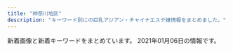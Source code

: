```yaml
---
title: "神奈川地区"
description: "キーワード別にの巨乳アジアン・チャイナエステ嬢情報をまとめました。"
---
```


新着画像と新着キーワードをまとめています。
2021年01月06日の情報です。

<DmmAffiliateIns />
<KeywordTable
  shops={
    [
    {
        "keywords": {
            "89": 5,
            "E": 2,
            "92": 2,
            "D": 6,
            "87": 1
        },
        "station": "JR\u6771\u6238\u585a\u99c5\u6771\u53e3",
        "url": "http://meido.est888.com/",
        "name": "\u30e1\u30a4\u30c9",
        "img_links": [
            "http://meido.est888.com/css/staff/staff007.jpg",
            "http://meido.est888.com/css/nav/nav-006.jpg",
            "http://meido.est888.com/css/staff/staff004.jpg",
            "http://meido.est888.com/css/nav/nav-003.jpg",
            "http://meido.est888.com/css/staff/staff001.jpg",
            "http://meido.est888.com/css/staff/staff0008.jpg",
            "http://meido.est888.com/css/nav/nav-002.jpg",
            "http://meido.est888.com/css/osusume12.jpg",
            "http://meido.est888.com/css/top-left01.jpg",
            "http://meido.est888.com/css/staff/staff002.jpg",
            "http://meido.est888.com/css/staff/staff005.jpg",
            "http://meido.est888.com/css/nav/nav-005.jpg",
            "http://meido.est888.com/css/top-left02.jpg",
            "http://meido.est888.com/css/top02.jpg",
            "http://meido.est888.com/css/nav/nav-001.jpg",
            "http://meido.est888.com/css/tel.png",
            "http://meido.est888.com/css/staff/staff003.jpg",
            "http://meido.est888.com/css/staff/staff0006.jpg",
            "http://meido.est888.com/css/nav/nav-004.jpg"
        ]
    },
    {
        "name": "Fairy Ark",
        "keywords": {
            "85": 3,
            "E": 8,
            "87": 7,
            "86": 7,
            "D": 7,
            "C": 3,
            "88": 1
        },
        "url": "http://www.relax-fairyark.info/",
        "img_links": [
            "http://www.relax-fairyark.info/img/st238.jpg",
            "http://www.relax-fairyark.info/img/st245.jpg",
            "http://www.relax-fairyark.info/img/body2.jpg",
            "http://www.relax-fairyark.info/img/botton.jpg",
            "http://www.relax-fairyark.info/img/st150.jpg",
            "http://www.relax-fairyark.info/img/sta229.jpg",
            "http://www.relax-fairyark.info/img/sta227.jpg",
            "http://www.relax-fairyark.info/img/st237.jpg",
            "http://www.relax-fairyark.info/img/sta234.jpg",
            "http://www.relax-fairyark.info/img/st224.jpg",
            "http://www.relax-fairyark.info/img/st206.jpg",
            "http://www.relax-fairyark.info/img/st220.jpg",
            "http://www.relax-fairyark.info/img/st241.jpg",
            "http://www.relax-fairyark.info/img/sta240.jpg",
            "http://www.relax-fairyark.info/img/st240.jpg",
            "http://www.relax-fairyark.info/img/st246.jpg",
            "http://www.relax-fairyark.info/img/sta245.jpg",
            "http://www.relax-fairyark.info/img/sta243.jpg",
            "http://www.relax-fairyark.info/img/vlt.png",
            "http://www.relax-fairyark.info/img/st213.jpg",
            "http://www.relax-fairyark.info/img/sta246.jpg",
            "http://www.relax-fairyark.info/img/st223.jpg",
            "http://www.relax-fairyark.info/img/st234.jpg",
            "http://www.relax-fairyark.info/img/sta223.jpg",
            "http://www.relax-fairyark.info/img/st229.jpg",
            "http://www.relax-fairyark.info/img/footbotton.png",
            "http://www.relax-fairyark.info/img/sta235.jpg",
            "http://www.relax-fairyark.info/img/st235.jpg",
            "http://www.relax-fairyark.info/img/sta213.jpg",
            "http://www.relax-fairyark.info/img/st1.jpg",
            "http://www.relax-fairyark.info/img/head.jpg",
            "http://www.relax-fairyark.info/img/sta150.jpg",
            "http://www.relax-fairyark.info/img/st243.jpg",
            "http://www.relax-fairyark.info/img/nos.jpg",
            "http://www.relax-fairyark.info/img/tel.png",
            "http://www.relax-fairyark.info/img/st227.jpg",
            "http://www.relax-fairyark.info/img/sta220.jpg"
        ],
        "station": "JR\u85e4\u6ca2\u99c5\u5357\u53e3"
    },
    {
        "name": "\u685c",
        "img_links": [
            "http://www.sakura.iesjp.com/files/007.jpg",
            "http://www.sakura.iesjp.com/files/006.jpg",
            "http://www.sakura.iesjp.com/common/img/image03.jpg",
            "http://www.sakura.iesjp.com/common/img/top_img001.png",
            "http://www.sakura.iesjp.com/common/img/tel2.png",
            "http://www.sakura.iesjp.com/files/005.jpg",
            "http://www.sakura.iesjp.com/common/img/image01.jpg",
            "http://www.sakura.iesjp.com/files/008.jpg",
            "http://www.sakura.iesjp.com/files/001.jpg",
            "http://www.sakura.iesjp.com/files/002.jpg",
            "http://www.sakura.iesjp.com/files/003.jpg",
            "http://www.sakura.iesjp.com/common/img/image02.jpg",
            "http://www.sakura.iesjp.com/photo_news/upimg/734405fe93cbcc9c7e_0.jpg"
        ],
        "url": "http://www.sakura.iesjp.com/",
        "station": "JR\u6771\u6238\u585a\u99c5\u6771\u53e3",
        "keywords": {
            "C": 10
        }
    },
    {
        "name": "\u7a7a\u6f84 -\u3042\u3059\u307f-",
        "url": "https://asumi.estjp.info/",
        "station": "\u5c0f\u7530\u539f\u99c5\u6771\u53e3",
        "keywords": {
            "F": 2,
            "90": 4,
            "88": 2,
            "E": 4
        },
        "img_links": [
            "https://asumi.estjp.info/css/staff/staff01.jpg",
            "https://asumi.estjp.info/images/call.png",
            "https://asumi.estjp.info/css/staff/staff02.jpg",
            "https://asumi.estjp.info/css/staff/staff03.jpg",
            "https://asumi.estjp.info/css/top02.jpg",
            "https://asumi.estjp.info/css/01.jpg",
            "https://asumi.estjp.info/css/m-head.jpg",
            "https://asumi.estjp.info/css/top04.jpg",
            "https://asumi.estjp.info/css/top03.jpg",
            "https://asumi.estjp.info/css/top05.jpg"
        ]
    },
    {
        "img_links": [
            "http://en.este88.com/gals/mika1.jpg",
            "http://en.este88.com/gals/riri1.jpg",
            "http://en.este88.com/images/koko1.jpg",
            "http://en.este88.com/gals/rena1.jpg",
            "http://en.este88.com/gals/nana1.jpg",
            "http://en.este88.com/gals/teina1.jpg",
            "http://en.este88.com/i/images/info_07.jpg",
            "http://en.este88.com/i/images/info_15.jpg",
            "http://en.este88.com/gals/koko1.jpg",
            "http://en.este88.com/images/sayuqi1.jpg",
            "http://en.este88.com/gals/arisu1.jpg",
            "http://en.este88.com/gals/yuki1.jpg",
            "http://en.este88.com/i/images/info_12.jpg",
            "http://en.este88.com/i/images/info_09.jpg",
            "http://en.este88.com/gals/asuka1.jpg",
            "http://en.este88.com/gals/yuyu1.jpg",
            "http://en.este88.com/gals/yuyu2.jpg",
            "http://en.este88.com/images/info.png"
        ],
        "name": "\u7e01",
        "keywords": {},
        "station": "JR\u85e4\u6ca2\u99c5\u5317\u53e3",
        "url": "http://en.este88.com/"
    },
    {
        "url": "http://lavender-est.xyz/",
        "name": "\u30e9\u30d9\u30f3\u30c0\u30fc",
        "keywords": {},
        "img_links": [
            "http://lavender-est.xyz/girl/2_1.jpg",
            "http://lavender-est.xyz/girl/2.jpg",
            "http://lavender-est.xyz/girl/4.jpg",
            "http://lavender-est.xyz/images/room/r2.jpg",
            "http://lavender-est.xyz/girl/8.jpg",
            "http://lavender-est.xyz/images/room/r4.jpg",
            "http://lavender-est.xyz/girl/5_2.jpg",
            "http://lavender-est.xyz/girl/11_2.jpg",
            "http://lavender-est.xyz/girl/5.jpg",
            "http://lavender-est.xyz/images/pro_girl_line.jpg",
            "http://lavender-est.xyz/girl/11_1.jpg",
            "http://lavender-est.xyz/girl/7_2.jpg",
            "http://lavender-est.xyz/girl/14_1.jpg",
            "http://lavender-est.xyz/girl/3.jpg",
            "http://lavender-est.xyz/images/mobile.png",
            "http://lavender-est.xyz/girl/15_1.jpg",
            "http://lavender-est.xyz/girl/7_1.jpg",
            "http://lavender-est.xyz/images/top01.jpg",
            "http://lavender-est.xyz/i/girl/4.jpg",
            "http://lavender-est.xyz/images/room/r1.jpg",
            "http://lavender-est.xyz/girl/4_1.jpg",
            "http://lavender-est.xyz/girl/7.jpg",
            "http://lavender-est.xyz/images/lr_02.jpg",
            "http://lavender-est.xyz/girl/3_1.jpg",
            "http://lavender-est.xyz/girl/14.jpg",
            "http://lavender-est.xyz/girl/14_2.jpg",
            "http://lavender-est.xyz/images/bar_staff.jpg",
            "http://lavender-est.xyz/girl/10.jpg",
            "http://lavender-est.xyz/girl/15.jpg",
            "http://lavender-est.xyz/images/tel.png",
            "http://lavender-est.xyz/girl/10_1.jpg",
            "http://lavender-est.xyz/girl/5_1.jpg",
            "http://lavender-est.xyz/images/twitter.jpg",
            "http://lavender-est.xyz/girl/11.jpg",
            "http://lavender-est.xyz/images/room/r3.jpg",
            "http://lavender-est.xyz/girl/8_1.jpg"
        ],
        "station": "JR\u85e4\u6ca2\u99c5\u5357\u53e3"
    },
    {
        "keywords": {},
        "name": "\u61a9",
        "url": "http://ikoi.esjp.xyz/",
        "img_links": [
            "http://ikoi.esjp.xyz/img/qr.jpg",
            "http://ikoi.esjp.xyz/img/room/photo06.jpg",
            "http://ikoi.esjp.xyz/i/img/photo01.jpg",
            "http://ikoi.esjp.xyz/girl/2.jpg",
            "http://ikoi.esjp.xyz/girl/3.jpg",
            "http://ikoi.esjp.xyz/img/capinfo.jpg",
            "http://ikoi.esjp.xyz/img/room/photo03.jpg",
            "http://ikoi.esjp.xyz/girl/5.jpg",
            "http://ikoi.esjp.xyz/girl/4.jpg",
            "http://ikoi.esjp.xyz/img/059.png",
            "http://ikoi.esjp.xyz/img/top_pickback.png",
            "http://ikoi.esjp.xyz/img/room/photo05.jpg",
            "http://ikoi.esjp.xyz/girl/6.jpg",
            "http://ikoi.esjp.xyz/img/lr_01.jpg",
            "http://ikoi.esjp.xyz/img/room/photo02.jpg",
            "http://ikoi.esjp.xyz/i/img/photo03.jpg",
            "http://ikoi.esjp.xyz/img/room/photo04.jpg",
            "http://ikoi.esjp.xyz/img/pro_girl_line.jpg",
            "http://ikoi.esjp.xyz/img/sub_staff.jpg",
            "http://ikoi.esjp.xyz/i/img/photo04.jpg",
            "http://ikoi.esjp.xyz/i/img/photo02.jpg",
            "http://ikoi.esjp.xyz/img/room/photo01.jpg",
            "http://ikoi.esjp.xyz/img/rec_top.png",
            "http://ikoi.esjp.xyz/girl/1.jpg",
            "http://ikoi.esjp.xyz/i/img/photo05.jpg",
            "http://ikoi.esjp.xyz/img/lr_02.jpg",
            "http://ikoi.esjp.xyz/i/img/photo06.jpg"
        ],
        "station": "\u8ffd\u6d5c\u99c5"
    },
    {
        "img_links": [
            "http://www.huyo.work/images/sys2.jpg",
            "http://www.huyo.work/img/hana1.jpg",
            "http://www.huyo.work/images/1.jpg",
            "http://www.huyo.work/images/head.jpg",
            "http://www.huyo.work/images/sys1.jpg",
            "http://www.huyo.work/images/5.jpg",
            "http://www.huyo.work/images/int2.jpg",
            "http://www.huyo.work/images/staff_t.jpg",
            "http://www.huyo.work/img/nana1.jpg",
            "http://www.huyo.work/images/4.jpg",
            "http://www.huyo.work/images/2.jpg",
            "http://www.huyo.work/images/info.jpg",
            "http://www.huyo.work/images/3.jpg",
            "http://www.huyo.work/images/interior_t.jpg",
            "http://www.huyo.work/images/news.jpg",
            "http://www.huyo.work/images/mobile.jpg",
            "http://www.huyo.work/img/riri1.jpg",
            "http://www.huyo.work/img/sora1.jpg",
            "http://www.huyo.work/images/line.png",
            "http://www.huyo.work/images/int1.jpg",
            "http://www.huyo.work/img/mimi1.jpg"
        ],
        "keywords": {},
        "station": "JR\u5e73\u585a\u99c5\u5317\u53e3",
        "url": "http://www.huyo.work/",
        "name": "\u3075\u3088\u3046"
    },
    {
        "name": "\u60a0\u697d",
        "img_links": [
            "http://yu-raku.info/sp/images/bar-cover.png",
            "http://yu-raku.info/staff/s-kana1.jpg",
            "http://yu-raku.info/images/bar-interior.png",
            "http://yu-raku.info/staff/s-emi3.jpg",
            "http://yu-raku.info/staff/s-emi5.jpg",
            "http://yu-raku.info/staff/s-sayuri1.jpg",
            "http://yu-raku.info/sp/images/bar-cam.png",
            "http://yu-raku.info/images/bar-therapist.png",
            "http://yu-raku.info/images/c-top0.png",
            "http://yu-raku.info/images/bar-info.png",
            "http://yu-raku.info/images/pic-interior.png",
            "http://yu-raku.info/images/c-therapist0.png",
            "http://yu-raku.info/staff/s-yuko1.jpg",
            "http://yu-raku.info/images/b-interior.jpg",
            "http://yu-raku.info/images/bar-cam.png",
            "http://yu-raku.info/images/bar-cover.png",
            "http://yu-raku.info/sp/images/b-tel.png",
            "http://yu-raku.info/staff/s-niri1.jpg",
            "http://yu-raku.info/images/fotter.jpg",
            "http://yu-raku.info/staff/s-miki1.jpg",
            "http://yu-raku.info/staff/s-nana1.jpg",
            "http://yu-raku.info/staff/s-emi4.jpg"
        ],
        "keywords": {},
        "url": "http://yu-raku.info/",
        "station": "JR\u5927\u8239\u99c5\u6771\u53e3"
    },
    {
        "station": "\u79e6\u91ce\u99c5\u5317\u53e3",
        "url": "http://genkimorimori.ies.bz/",
        "keywords": {},
        "name": "\u5143\u6c17\u3082\u308a\u3082\u308a",
        "img_links": [
            "http://genkimorimori.ies.bz/images/dairy1.jpg",
            "http://genkimorimori.ies.bz/photos/sites/68/2020/11/2020112402100696.jpg",
            "http://genkimorimori.ies.bz/images/g13.jpg",
            "http://genkimorimori.ies.bz/images/g15.jpg",
            "http://genkimorimori.ies.bz/images/g16.jpg",
            "http://genkimorimori.ies.bz/images/s_cosplay.jpg",
            "http://genkimorimori.ies.bz/photos/sites/68/2020/12/2020120502191455.jpg",
            "http://genkimorimori.ies.bz/photos/sites/68/2020/11/2020110308572993.jpg",
            "http://genkimorimori.ies.bz/images/g10.jpg",
            "http://genkimorimori.ies.bz/photos/sites/68/2020/12/2020121003212539.jpg",
            "http://genkimorimori.ies.bz/images/g17.jpg",
            "http://genkimorimori.ies.bz/photos/sites/68/2020/11/2020110308572890.jpg",
            "http://genkimorimori.ies.bz/photos/sites/68/2020/11/2020110308582485.jpg",
            "http://genkimorimori.ies.bz/images/info2.jpg",
            "http://genkimorimori.ies.bz/images/s_link.jpg",
            "http://genkimorimori.ies.bz/images/1.jpg",
            "http://genkimorimori.ies.bz/images/g11.jpg",
            "http://genkimorimori.ies.bz/images/g2.jpg",
            "http://genkimorimori.ies.bz/images/g14.jpg",
            "http://genkimorimori.ies.bz/photos/sites/68/2020/11/2020112402100578.jpg",
            "http://genkimorimori.ies.bz/images/staff_bj3.jpg",
            "http://genkimorimori.ies.bz/images/g7.jpg",
            "http://genkimorimori.ies.bz/images/top.jpg",
            "http://genkimorimori.ies.bz/photos/sites/68/2020/11/2020110308572868.jpg",
            "http://genkimorimori.ies.bz/images/mobile.jpg",
            "http://genkimorimori.ies.bz/images/pick.jpg",
            "http://genkimorimori.ies.bz/photos/sites/68/2020/12/2020120703525262.jpg",
            "http://genkimorimori.ies.bz/images/g1.jpg",
            "http://genkimorimori.ies.bz/images/s_staff.jpg",
            "http://genkimorimori.ies.bz/images/news1.jpg",
            "http://genkimorimori.ies.bz/images/g3.jpg",
            "http://genkimorimori.ies.bz/images/info.jpg",
            "http://genkimorimori.ies.bz/photos/sites/68/2020/12/202012150154361.jpg",
            "http://genkimorimori.ies.bz/images/2.jpg"
        ]
    },
    {
        "img_links": [
            "http://o-jp.com/tsubaki/images/mimi1.jpg",
            "http://o-jp.com/tsubaki/images/t_mobile.jpg",
            "http://o-jp.com/tsubaki/images/t_discount.jpg",
            "http://o-jp.com/tsubaki/images/photo01.jpg",
            "http://o-jp.com/tsubaki/images/photo03.jpg",
            "http://o-jp.com/tsubaki/images/index_enter.jpg",
            "http://o-jp.com/tsubaki/images/photo04.jpg",
            "http://o-jp.com/tsubaki/images/photo02.jpg"
        ],
        "name": "\u693f",
        "url": "http://o-jp.com/tsubaki/",
        "keywords": {
            "C": 6
        },
        "station": "JR\u5e73\u585a\u99c5\u897f\u53e3"
    },
    {
        "url": "http://www.airi-est.xyz/",
        "station": "JR\u5c0f\u7530\u539f\u99c5\u6771\u53e3",
        "img_links": [
            "http://www.airi-est.xyz/images/room2.jpg",
            "http://www.airi-est.xyz/girl/9.jpg",
            "http://www.airi-est.xyz/images/tel.png",
            "http://www.airi-est.xyz/images/room4.jpg",
            "http://www.airi-est.xyz/images/icon_call.png",
            "http://www.airi-est.xyz/images/room1.jpg",
            "http://www.airi-est.xyz/images/info.jpg",
            "http://www.airi-est.xyz/images/return.png",
            "http://www.airi-est.xyz/images/sub_news.png",
            "http://www.airi-est.xyz/images/sub_pickup.png",
            "http://www.airi-est.xyz/images/qr.jpg",
            "http://www.airi-est.xyz/images/sub_staff.png",
            "http://www.airi-est.xyz/images/room3.jpg",
            "http://www.airi-est.xyz/images/clear_line.png",
            "http://www.airi-est.xyz/images/rec-top.jpg",
            "http://www.airi-est.xyz/girl/6.jpg"
        ],
        "keywords": {
            "C": 9
        },
        "name": "\u5922\u90fd\u7f8e"
    },
    {
        "keywords": {
            "85": 2,
            "89": 2,
            "83": 4,
            "86": 4
        },
        "name": "\u9e97",
        "url": "http://es-rei.work/",
        "img_links": [
            "http://es-rei.work/_src/26824435/cam2.png",
            "http://es-rei.work/_src/26791115/_igp4263.jpg",
            "http://es-rei.work/_src/26747296/line1.jpg",
            "http://es-rei.work/_src/26747202/list_03.png",
            "http://es-rei.work/_src/26747201/list_02.png",
            "http://es-rei.work/_src/34041599/line3.png",
            "http://es-rei.work/_src/26747304/line1.jpg",
            "http://es-rei.work/_src/26747302/wechatimg204.jpg",
            "http://es-rei.work/_src/26747170/base_01.png",
            "http://es-rei.work/_src/26747173/base_03.png",
            "http://es-rei.work/_src/26747132/line1.jpg",
            "http://es-rei.work/_src/26791051/_dsf9446.jpg",
            "http://es-rei.work/1.jpg",
            "http://es-rei.work/_src/47863240/line3.png",
            "http://es-rei.work/3.jpg",
            "http://es-rei.work/_src/26747093/_igp4295.jpg",
            "http://es-rei.work/_src/34041600/line3.png",
            "http://es-rei.work/_src/47863239/line3.png",
            "http://es-rei.work/_src/26747222/line3.png",
            "http://es-rei.work/_src/26747223/line3.png",
            "http://es-rei.work/_src/26838158/wechatimg75.jpg",
            "http://es-rei.work/_src/26747207/navi2_03.png",
            "http://es-rei.work/_src/26747287/line3.png",
            "http://es-rei.work/_src/26838157/wechatimg77.jpg",
            "http://es-rei.work/_src/26747153/base_01.png",
            "http://es-rei.work/_src/26747203/list_04.png",
            "http://es-rei.work/_src/34041693/line1.jpg",
            "http://es-rei.work/_src/26747089/51d8ecbee4cc2935f070c539c37ded71.jpg",
            "http://es-rei.work/_src/26747208/navi2_04.png",
            "http://es-rei.work/_src/26838160/line.png",
            "http://es-rei.work/_src/47863108/wechatimg26_20200914183556350.jpg",
            "http://es-rei.work/_src/26747206/navi2_02.png",
            "http://es-rei.work/_src/26747086/base_01.png",
            "http://es-rei.work/_src/26747210/navi2_06.png",
            "http://es-rei.work/_src/26747114/base_03.png",
            "http://es-rei.work/_src/26747187/base_03.png",
            "http://es-rei.work/_src/26790995/wechatimg38_20181018221746252.jpg",
            "http://es-rei.work/_src/26747158/base_03.png",
            "http://es-rei.work/_src/26747199/sign.png",
            "http://es-rei.work/_src/26747218/line1.jpg",
            "http://es-rei.work/_src/26747209/navi2_05.png",
            "http://es-rei.work/_src/26747289/wechatimg77.jpg",
            "http://es-rei.work/5.jpg",
            "http://es-rei.work/_src/26747141/base_03.png",
            "http://es-rei.work/_src/34041596/05859f21726dfcef9faa9bab12a2595.jpg",
            "http://es-rei.work/_src/26838156/wechatimg204.jpg",
            "http://es-rei.work/_src/26747288/line3.png",
            "http://es-rei.work/_src/26747294/line3.png",
            "http://es-rei.work/_src/26838136/news.jpg",
            "http://es-rei.work/_src/26791053/_dsf9449.jpg",
            "http://es-rei.work/_src/26747205/navi2_01.png",
            "http://es-rei.work/_src/26824216/b0131b16446464e537eff864d8f041bb.jpg",
            "http://es-rei.work/_src/26747231/line1.jpg",
            "http://es-rei.work/_src/47863242/100054276feb8d8cef3ac5199531cfe.jpg",
            "http://es-rei.work/_src/26747301/line3.png",
            "http://es-rei.work/_src/26747300/line3.png",
            "http://es-rei.work/_src/26747226/line3.png",
            "http://es-rei.work/_src/26838174/line.png",
            "http://es-rei.work/_src/26747221/wechatimg164_1.jpg",
            "http://es-rei.work/_src/26747185/base_01.png",
            "http://es-rei.work/_src/47863244/line1.jpg",
            "http://es-rei.work/_src/26747200/list_01.png",
            "http://es-rei.work/_src/26838155/wechatimg202.jpg",
            "http://es-rei.work/4.jpg",
            "http://es-rei.work/_src/26747229/line1.jpg",
            "http://es-rei.work/_src/26747227/line3.png",
            "http://es-rei.work/_src/34041597/wechatimg26_20200914183556350.jpg",
            "http://es-rei.work/_src/26747293/line3.png",
            "http://es-rei.work/_src/26747204/list_05.png",
            "http://es-rei.work/_src/26747225/wechatimg75.jpg",
            "http://es-rei.work/_src/26791049/_dsf9442.jpg",
            "http://es-rei.work/_src/26747292/wechatimg202.jpg",
            "http://es-rei.work/_src/47863241/05859f21726dfcef9faa9bab12a2595.jpg",
            "http://es-rei.work/_src/34124118/wechatimg26_20200914183556350.jpg",
            "http://es-rei.work/2.jpg",
            "http://es-rei.work/_src/26747126/base_01.png"
        ],
        "station": "JR\u85e4\u6ca2\u99c5\u5357\u53e3"
    },
    {
        "station": "JR\u8305\u30f6\u5d0e\u99c5\u5317\u53e3",
        "keywords": {
            "86": 3,
            "D": 3
        },
        "name": "\u83ef\u84ee",
        "img_links": [
            "http://karen.ies.fun/images/s_link.jpg",
            "http://karen.ies.fun/images/room3.jpg",
            "http://karen.ies.fun/photos/sites/12/2018/10/2018100413085114.jpg",
            "http://karen.ies.fun/photos/sites/12/2018/10/2018100413085055.jpg",
            "http://karen.ies.fun/images/s_info.jpg",
            "http://karen.ies.fun/images/amore.jpg",
            "http://karen.ies.fun/images/bj1.jpg",
            "http://karen.ies.fun/images/top.jpg",
            "http://karen.ies.fun/images/room4.jpg",
            "http://karen.ies.fun/images/room2.jpg",
            "http://karen.ies.fun/images/mobile.jpg",
            "http://karen.ies.fun/images/s_staff.jpg",
            "http://karen.ies.fun/images/1.jpg",
            "http://karen.ies.fun/images/info2.jpg",
            "http://karen.ies.fun/images/room1.jpg",
            "http://karen.ies.fun/photos/sites/12/2019/04/2019042908245397.jpg",
            "http://karen.ies.fun/images/bj3.jpg"
        ],
        "url": "http://karen.ies.fun/"
    },
    {
        "url": "http://es-libres.com/",
        "img_links": [
            "http://es-libres.com/staffPhoto/s20201007072718.jpg",
            "http://es-libres.com/images/gallery/02.jpg",
            "http://es-libres.com/staffPhoto/b20201007072550.jpg",
            "http://es-libres.com/js/sliderLine/slide_prev.png",
            "http://es-libres.com/staffPhoto/b20201007072654.jpg",
            "http://es-libres.com/images/mobile.jpg",
            "http://es-libres.com/staffPhoto/s20201007072654.jpg",
            "http://es-libres.com/images/gallery/04.jpg",
            "http://es-libres.com/staffPhoto/s20201007072633.jpg",
            "http://es-libres.com/js/sliderLine/slide_next.png",
            "http://es-libres.com/images/returnBtn.png",
            "http://es-libres.com/images/guide.jpg",
            "http://es-libres.com/images/gallery/03.jpg",
            "http://es-libres.com/staffPhoto/s20201007072550.jpg",
            "http://es-libres.com/staffPhoto/b20201007072633.jpg",
            "http://es-libres.com/images/gallery/01.jpg",
            "http://es-libres.com/staffPhoto/b20201007072718.jpg",
            "http://es-libres.com/uploadfiles/Image/campaignEsLibresCom.jpg"
        ],
        "name": "\u30ea\u30d6\u30ec\u30b9",
        "keywords": {
            "C": 1,
            "89": 1,
            "E": 1,
            "D": 2
        },
        "station": "JR\u6771\u6238\u585a\u99c5\u897f\u53e3"
    },
    {
        "station": "JR\u85e4\u6ca2\u99c5\u5357\u53e3",
        "name": "\u6075",
        "url": "http://megumi-est.xyz/",
        "img_links": [
            "http://megumi-est.xyz/girl/1.jpg",
            "http://megumi-est.xyz/girl/8.jpg",
            "http://megumi-est.xyz/images/roomimg/img2.png",
            "http://megumi-est.xyz/images/roomimg/img4.png",
            "http://megumi-est.xyz/images/newsbg.png",
            "http://megumi-est.xyz/images/pickup_line.png",
            "http://megumi-est.xyz/girl/4.jpg",
            "http://megumi-est.xyz/images/staff_bg.png",
            "http://megumi-est.xyz/images/mobile_bg.png",
            "http://megumi-est.xyz/girl/5.jpg",
            "http://megumi-est.xyz/images/roomimg/img1.png",
            "http://megumi-est.xyz/images/topbg.jpg",
            "http://megumi-est.xyz/images/roomimg/img3.png",
            "http://megumi-est.xyz/girl/2.jpg"
        ],
        "keywords": {}
    },
    {
        "station": "JR\u8305\u30f6\u5d0e\u99c5\u5357\u53e3",
        "img_links": [
            "http://www.hamabei.com/images/giral009.jpg",
            "http://www.hamabei.com/images/buttona_05.jpg",
            "http://www.hamabei.com/images/nana1.jpg",
            "http://www.hamabei.com/images/qr.jpg",
            "http://www.hamabei.com/images/buttona_03.jpg",
            "http://www.hamabei.com/images/giral014.jpg",
            "http://www.hamabei.com/images/buttona_08.jpg",
            "http://www.hamabei.com/images/buttona_04.jpg",
            "http://www.hamabei.com/images/buttona_07.jpg",
            "http://www.hamabei.com/images/giral015.jpg",
            "http://www.hamabei.com/images/giral012.jpg",
            "http://www.hamabei.com/images/giral007.jpg",
            "http://www.hamabei.com/images/miki1.jpg",
            "http://www.hamabei.com/images/kaori1.jpg",
            "http://www.hamabei.com/images/yuka1.jpg",
            "http://www.hamabei.com/images/buttona_06.jpg"
        ],
        "keywords": {},
        "url": "http://www.hamabei.com/",
        "name": "\u6d5c\u8fba\u306e\u604b"
    },
    {
        "name": "\u3055\u308f\u3084\u304b",
        "station": "JR\u5e73\u585a\u99c5\u5317\u53e3",
        "img_links": [
            "http://hiratsuka-est.com/images/chc.jpg",
            "http://hiratsuka-est.com/images/tiao2.jpg",
            "http://hiratsuka-est.com/images/zi-staff.png",
            "http://hiratsuka-est.com/images/r5.jpg",
            "http://hiratsuka-est.com/images/g7.jpg",
            "http://hiratsuka-est.com/images/ll1.jpg",
            "http://hiratsuka-est.com/images/g3.jpg",
            "http://hiratsuka-est.com/images/right.jpg",
            "http://hiratsuka-est.com/images/zi-link.png",
            "http://hiratsuka-est.com/images/r8.jpg",
            "http://hiratsuka-est.com/images/g0.jpg",
            "http://hiratsuka-est.com/images/r3.jpg",
            "http://hiratsuka-est.com/images/banna2.jpg",
            "http://hiratsuka-est.com/images/g2.jpg",
            "http://hiratsuka-est.com/images/r4.jpg",
            "http://hiratsuka-est.com/images/tel.jpg",
            "http://hiratsuka-est.com/images/top.jpg",
            "http://hiratsuka-est.com/images/zi-faq.png",
            "http://hiratsuka-est.com/images/r9.jpg",
            "http://hiratsuka-est.com/images/r1.jpg",
            "http://hiratsuka-est.com/images/r6.jpg",
            "http://hiratsuka-est.com/images/rr1.jpg",
            "http://hiratsuka-est.com/images/left.jpg",
            "http://hiratsuka-est.com/images/new1.jpg",
            "http://hiratsuka-est.com/images/banna1.jpg",
            "http://hiratsuka-est.com/images/r7.jpg",
            "http://hiratsuka-est.com/images/banna.jpg",
            "http://hiratsuka-est.com/images/g4.jpg",
            "http://hiratsuka-est.com/images/mi.jpg",
            "http://hiratsuka-est.com/images/g1.jpg"
        ],
        "url": "http://hiratsuka-est.com/",
        "keywords": {}
    },
    {
        "station": "JR\u85e4\u6ca2\u99c5\u5357\u53e3",
        "name": "Barbie \uff5e\u30d0\u30fc\u30d3\u30fc\uff5e",
        "keywords": {
            "88": 4,
            "C": 8,
            "D": 4,
            "86": 8
        },
        "img_links": [
            "http://www.barbie.masg.info/images/index_sm.png",
            "http://www.barbie.masg.info/images/icon_tel.png",
            "http://www.barbie.masg.info/files/003.jpg",
            "http://www.barbie.masg.info/files/001-02.jpg",
            "http://www.barbie.masg.info/files/002-02.jpg",
            "http://www.barbie.masg.info/files/002.jpg",
            "http://www.barbie.masg.info/images/icon_info.png",
            "http://www.barbie.masg.info/files/003-02.jpg",
            "http://www.barbie.masg.info/files/001.jpg",
            "http://www.barbie.masg.info/images/btn2.png",
            "http://www.barbie.masg.info/images/mainImg_sub.jpg",
            "http://www.barbie.masg.info/images/icon_top.png",
            "http://www.barbie.masg.info/images/icon_staff.png"
        ],
        "url": "http://www.barbie.masg.info/"
    },
    {
        "keywords": {
            "E": 8,
            "G": 4
        },
        "url": "http://civebt.xyz/",
        "station": "\u6e58\u5357\u53f0\u99c5\u897f\u53e3",
        "img_links": [
            "http://civebt.xyz/templets/default/picture/head.jpg",
            "http://civebt.xyz/uploads/201103/1-201103091136248.jpg",
            "http://civebt.xyz/uploads/201103/1-201103091150648.jpg",
            "http://civebt.xyz/uploads/180620/1-1P62010193X63.jpg",
            "http://civebt.xyz/uploads/201102/1-2011021306404K.png",
            "http://civebt.xyz/uploads/201102/1-201102130FY09.png",
            "http://civebt.xyz/templets/default/picture/staff_t.jpg",
            "http://civebt.xyz/templets/default/picture/news.jpg",
            "http://civebt.xyz/templets/default/picture/rec1.png",
            "http://civebt.xyz/uploads/180620/1-1P62010154K00.png",
            "http://civebt.xyz/uploads/201103/1-201103143450506.jpg",
            "http://civebt.xyz/templets/default/picture/interior_t.jpg",
            "http://civebt.xyz/uploads/201103/1-201103091122a3.jpg"
        ],
        "name": "\u9b54\u6cd5\u306e\u5973\u738b"
    },
    {
        "station": "JR\u6771\u6238\u585a\u99c5\u6771\u53e3",
        "keywords": {
            "D": 4,
            "E": 1,
            "87": 1,
            "85": 1,
            "86": 3
        },
        "img_links": [
            "http://esbest.info/staffPhoto/b20200111165529.jpg",
            "http://esbest.info/js/sliderLine/slide_next.png",
            "http://esbest.info/staffPhoto/s20200205123504.jpg",
            "http://esbest.info/images/store/01.jpg",
            "http://esbest.info/images/returnBtn.png",
            "http://esbest.info/images/store/02.jpg",
            "http://esbest.info/js/sliderLine/slide_prev.png",
            "http://esbest.info/staffPhoto/b20200109133117.jpg",
            "http://esbest.info/images/mobile.jpg",
            "http://esbest.info/images/store/03.jpg",
            "http://esbest.info/uploadfiles/images/campaignEsbestInfo1.jpg",
            "http://esbest.info/staffPhoto/b20200205123504.jpg",
            "http://esbest.info/staffPhoto/s20200526161929.jpg",
            "http://esbest.info/staffPhoto/b20200526161929.jpg",
            "http://esbest.info/images/store/04.jpg",
            "http://esbest.info/staffPhoto/b20200519140451.jpg",
            "http://esbest.info/staffPhoto/s20200111165529.jpg",
            "http://esbest.info/staffPhoto/s20200519140451.jpg",
            "http://esbest.info/staffPhoto/s20200109133117.jpg"
        ],
        "name": "\u30df\u30e9\u30dc\u30eb",
        "url": "http://esbest.info/"
    },
    {
        "name": "\u30cf\u30ca\u30d3",
        "img_links": [
            "http://es-hanabi.xyz/images/g4.jpg",
            "http://es-hanabi.xyz/images/r1.jpg",
            "http://es-hanabi.xyz/images/top.jpg",
            "http://es-hanabi.xyz/images/r6.jpg",
            "http://es-hanabi.xyz/images/r2.jpg",
            "http://es-hanabi.xyz/images/r5.jpg",
            "http://es-hanabi.xyz/images/zi_staff.png",
            "http://es-hanabi.xyz/images/g6.jpg",
            "http://es-hanabi.xyz/images/new1.jpg",
            "http://es-hanabi.xyz/images/r7.jpg",
            "http://es-hanabi.xyz/images/g5.jpg",
            "http://es-hanabi.xyz/images/mobile.png",
            "http://es-hanabi.xyz/images/g3.jpg",
            "http://es-hanabi.xyz/images/mika.jpg",
            "http://es-hanabi.xyz/images/g1.jpg",
            "http://es-hanabi.xyz/images/r8.jpg",
            "http://es-hanabi.xyz/images/g2.jpg",
            "http://es-hanabi.xyz/images/g0.jpg"
        ],
        "url": "http://es-hanabi.xyz/",
        "keywords": {
            "C": 7
        },
        "station": "JR\u5e73\u585a\u99c5\u897f\u53e3"
    },
    {
        "station": "JR\u85e4\u6ca2\u99c5\u5357\u53e3",
        "keywords": {},
        "url": "http://baraen.xyz/",
        "name": "\u30d0\u30e9\u5712",
        "img_links": [
            "http://baraen.xyz/images/miki1.jpg",
            "http://baraen.xyz/images/g4.jpg",
            "http://baraen.xyz/images/g2.jpg",
            "http://baraen.xyz/images/room4.jpg",
            "http://baraen.xyz/images/g6.jpg",
            "http://baraen.xyz/images/g1.jpg",
            "http://baraen.xyz/images/room1.jpg",
            "http://baraen.xyz/images/mobile.jpg",
            "http://baraen.xyz/images/g0.jpg",
            "http://baraen.xyz/images/kanban.jpg",
            "http://baraen.xyz/images/g3.jpg",
            "http://baraen.xyz/images/room6.jpg",
            "http://baraen.xyz/images/mafaxine_j.jpg",
            "http://baraen.xyz/images/mafaxine_d.jpg",
            "http://baraen.xyz/images/maga.jpg",
            "http://baraen.xyz/images/miki2.jpg",
            "http://baraen.xyz/images/room2.jpg"
        ]
    },
    {
        "img_links": [
            "http://treat-rlx.com/staff/aya/01.jpg",
            "http://treat-rlx.com/staff/aya/01mb.jpg",
            "http://treat-rlx.com/pic/head.jpg",
            "http://treat-rlx.com/staff/mika/01mb.jpg",
            "http://treat-rlx.com/pic/topimg3.png",
            "http://treat-rlx.com/pic/topimg4.png",
            "http://treat-rlx.com/pic/topimg5.png",
            "http://treat-rlx.com/staff/mika/01.jpg",
            "http://treat-rlx.com/img/ttl_mobile.png",
            "http://treat-rlx.com/pic/topimg1.png",
            "http://treat-rlx.com/pic/topimg2.png",
            "http://treat-rlx.com/img/ttl_staff.jpg",
            "http://treat-rlx.com/img/ttl_rec.png",
            "http://treat-rlx.com/i/files/homeimg.jpg",
            "http://treat-rlx.com/img/att.png"
        ],
        "station": "\u5584\u884c\u99c5\u6771\u53e3",
        "keywords": {
            "C": 11
        },
        "name": "\u798f\u7e01",
        "url": "http://treat-rlx.com/"
    },
    {
        "url": "http://www.imouto-esute2866.com/",
        "station": "JR\u5e73\u585a\u99c5\u5317\u53e3",
        "keywords": {
            "C": 7
        },
        "name": "\u30ea\u30e9\u30af\u30bc\u30fc\u30b7\u30e7\u30f3\u59b9",
        "img_links": [
            "http://www.imouto-esute2866.com/images/012.jpg",
            "http://www.imouto-esute2866.com/images/013.jpg",
            "http://www.imouto-esute2866.com/flash/top-1.jpg"
        ]
    },
    {
        "name": "\u30a2\u30ed\u30a8",
        "keywords": {
            "C": 15,
            "83": 4,
            "86": 8,
            "D": 8
        },
        "img_links": [
            "http://oil.abnavi.info/images/room4.jpg",
            "http://oil.abnavi.info/images/s_news.jpg",
            "http://oil.abnavi.info/images/top.png",
            "http://oil.abnavi.info/photos/sites/44/2020/11/2020112910045926.jpg",
            "http://oil.abnavi.info/images/s_link.jpg",
            "http://oil.abnavi.info/photos/sites/44/2020/10/2020101108503412.jpg",
            "http://oil.abnavi.info/images/room1.jpg",
            "http://oil.abnavi.info/photos/sites/44/2020/10/2020101108503429.jpg",
            "http://oil.abnavi.info/images/new.jpg",
            "http://oil.abnavi.info/images/bj1.jpg",
            "http://oil.abnavi.info/images/s_staff.jpg",
            "http://oil.abnavi.info/images/room2.jpg",
            "http://oil.abnavi.info/images/bj3.jpg",
            "http://oil.abnavi.info/images/hua.jpg",
            "http://oil.abnavi.info/images/room3.jpg"
        ],
        "url": "http://oil.abnavi.info/",
        "station": "\u9db4\u5dfb\u6e29\u6cc9\u99c5\u5317\u53e3"
    },
    {
        "img_links": [
            "http://onlyone-relax.xyz/images/1.jpg",
            "http://onlyone-relax.xyz/images/cg07.jpg",
            "http://onlyone-relax.xyz/images/2.jpg",
            "http://onlyone-relax.xyz/images/top.png",
            "http://onlyone-relax.xyz/images/4.jpg",
            "http://onlyone-relax.xyz/images/cg02.jpg",
            "http://onlyone-relax.xyz/images/cg09.jpg",
            "http://onlyone-relax.xyz/images/cg08.jpg",
            "http://onlyone-relax.xyz/images/cg01.jpg",
            "http://onlyone-relax.xyz/images/top2.png",
            "http://onlyone-relax.xyz/images/cg06.jpg",
            "http://onlyone-relax.xyz/images/cg05.jpg",
            "http://onlyone-relax.xyz/images/cg03.jpg",
            "http://onlyone-relax.xyz/images/qr.jpg",
            "http://onlyone-relax.xyz/images/spacer300x450.png"
        ],
        "name": "\u30ad\u30e5\u30fc\u30c8",
        "keywords": {
            "F": 8,
            "C": 8,
            "E": 20,
            "D": 32
        },
        "station": "JR\u5c0f\u7530\u539f\u99c5\u897f\u53e3",
        "url": "http://onlyone-relax.xyz/"
    },
    {
        "keywords": {
            "C": 11,
            "\u80f8": 1
        },
        "name": "\u5929\u4f7f",
        "url": "http://uintiop.tokyo/",
        "station": "JR\u85e4\u6ca2\u99c5\u5357\u53e3",
        "img_links": [
            "http://uintiop.tokyo/picture/top-img02.png",
            "http://uintiop.tokyo/picture/2.jpg",
            "http://uintiop.tokyo/uploads/200714/1-200G4124210P7.jpg",
            "http://uintiop.tokyo/picture/top-img01.png",
            "http://uintiop.tokyo/uploads/200720/1-200H013041T46.jpg",
            "http://uintiop.tokyo/uploads/200714/1-200G4125RS59.jpg",
            "http://uintiop.tokyo/picture/tel.png",
            "http://uintiop.tokyo/picture/4.jpg",
            "http://uintiop.tokyo/picture/top-img10.jpg",
            "http://uintiop.tokyo/picture/3.jpg",
            "http://uintiop.tokyo/uploads/200727/1-200HG01643361.jpg",
            "http://uintiop.tokyo/picture/top-img03.jpg",
            "http://uintiop.tokyo/picture/call.png",
            "http://uintiop.tokyo/picture/1.jpg"
        ]
    },
    {
        "name": "\u840c\u3048",
        "keywords": {
            "86": 24,
            "D": 16,
            "E": 11,
            "85": 3
        },
        "station": "JR\u6238\u585a\u99c5\u6771\u53e3",
        "img_links": [
            "http://pretty-esthe.com/images/cg05.jpg",
            "http://pretty-esthe.com/images/cg07.jpg",
            "http://pretty-esthe.com/images/cg03.jpg",
            "http://pretty-esthe.com/images/staff_s.png",
            "http://pretty-esthe.com/images/cg09.jpg",
            "http://pretty-esthe.com/images/cg06.jpg",
            "http://pretty-esthe.com/images/evetop.png",
            "http://pretty-esthe.com/images/r1.jpg",
            "http://pretty-esthe.com/images/top.png",
            "http://pretty-esthe.com/images/cg02.jpg",
            "http://pretty-esthe.com/images/r4.jpg",
            "http://pretty-esthe.com/images/r3.jpg",
            "http://pretty-esthe.com/images/cg08.jpg",
            "http://pretty-esthe.com/images/cg10.jpg",
            "http://pretty-esthe.com/images/cg01.jpg",
            "http://pretty-esthe.com/images/r2.jpg",
            "http://pretty-esthe.com/images/news.png"
        ],
        "url": "http://pretty-esthe.com/"
    },
    {
        "station": "\u4e0a\u6c38\u8c37\u99c5",
        "img_links": [
            "http://massage-relax.tokyo/images/no.png",
            "http://massage-relax.tokyo/images/nav-003.png",
            "http://massage-relax.tokyo/images/nav-002.png",
            "http://massage-relax.tokyo/images/cg05.jpg",
            "http://massage-relax.tokyo/images/cg02.jpg",
            "http://massage-relax.tokyo/images/cg04.jpg",
            "http://massage-relax.tokyo/images/top001.png",
            "http://massage-relax.tokyo/images/nav-006.png",
            "http://massage-relax.tokyo/images/cg01.jpg",
            "http://massage-relax.tokyo/images/nav-005.png",
            "http://massage-relax.tokyo/images/cg03.jpg",
            "http://massage-relax.tokyo/images/nav-001.png",
            "http://massage-relax.tokyo/images/tel.png",
            "http://massage-relax.tokyo/images/nav-004.png"
        ],
        "name": "\u7f8e\u5eb5 -\u30d3\u30a2\u30f3-",
        "url": "http://massage-relax.tokyo/",
        "keywords": {
            "D": 2,
            "86": 5,
            "E": 3
        }
    },
    {
        "url": "http://yacho.est-u.com/",
        "keywords": {},
        "station": "JR\u85e4\u6ca2\u99c5\u5357\u53e3",
        "name": "\u591c\u8776",
        "img_links": [
            "http://yacho.est-u.com/images/index_10.jpg",
            "http://yacho.est-u.com/images/index_17.jpg",
            "http://yacho.est-u.com/images/index_03.jpg",
            "http://yacho.est-u.com/images/index_04.jpg",
            "http://yacho.est-u.com/images/index_15.jpg",
            "http://yacho.est-u.com/images/index_05.jpg",
            "http://yacho.est-u.com/images/index_06.jpg",
            "http://yacho.est-u.com/images/staff_01.jpg",
            "http://yacho.est-u.com/images/2.jpg",
            "http://yacho.est-u.com/images/5.jpg",
            "http://yacho.est-u.com/images/index_02.jpg",
            "http://yacho.est-u.com/images/3.jpg",
            "http://yacho.est-u.com/images/index_14.jpg",
            "http://yacho.est-u.com/images/6.jpg",
            "http://yacho.est-u.com/images/index_07.jpg",
            "http://yacho.est-u.com/images/1.jpg",
            "http://yacho.est-u.com/images/staff_03.jpg",
            "http://yacho.est-u.com/images/index_12.jpg",
            "http://yacho.est-u.com/images/k2.jpg",
            "http://yacho.est-u.com/images/4.jpg",
            "http://yacho.est-u.com/images/k1.jpg",
            "http://yacho.est-u.com/images/index_01.jpg"
        ]
    },
    {
        "station": "JR\u85e4\u6ca2\u99c5\u5357\u53e3",
        "url": "http://yushinen.info/",
        "img_links": [
            "http://yushinen.info/images/g3.jpg",
            "http://yushinen.info/images/g1.jpg",
            "http://yushinen.info/images/nana1.jpg",
            "http://yushinen.info/images/room4.jpg",
            "http://yushinen.info/images/room1.jpg",
            "http://yushinen.info/images/room6.jpg",
            "http://yushinen.info/images/g7.jpg",
            "http://yushinen.info/images/g0.jpg",
            "http://yushinen.info/images/saya1.jpg",
            "http://yushinen.info/images/g5.jpg",
            "http://yushinen.info/images/nei-03.png",
            "http://yushinen.info/images/miki1.jpg",
            "http://yushinen.info/images/room2.jpg",
            "http://yushinen.info/images/info.png",
            "http://yushinen.info/images/eri1.jpg",
            "http://yushinen.info/images/g4.jpg",
            "http://yushinen.info/images/room3.jpg",
            "http://yushinen.info/images/g2.jpg",
            "http://yushinen.info/images/room5.jpg",
            "http://yushinen.info/images/mobile.png",
            "http://yushinen.info/images/top.jpg",
            "http://yushinen.info/images/g6.jpg",
            "http://yushinen.info/images/flw.png",
            "http://yushinen.info/images/ami1.jpg"
        ],
        "keywords": {},
        "name": "\u7652\u5fc3\u5712"
    },
    {
        "img_links": [
            "http://biraku.est-u.com/images/01.jpg",
            "http://biraku.est-u.com/staff/3.jpg",
            "http://biraku.est-u.com/images/index_07.png",
            "http://biraku.est-u.com/images/s3.jpg",
            "http://biraku.est-u.com/images/02.jpg",
            "http://biraku.est-u.com/images/index2_07.png",
            "http://biraku.est-u.com/images/index_12.png",
            "http://biraku.est-u.com/images/06.jpg",
            "http://biraku.est-u.com/staff/4.jpg",
            "http://biraku.est-u.com/staff/2.jpg",
            "http://biraku.est-u.com/images/04.jpg",
            "http://biraku.est-u.com/images/index_04.png",
            "http://biraku.est-u.com/staff/1.jpg",
            "http://biraku.est-u.com/images/index_06.png",
            "http://biraku.est-u.com/images/index_10.png",
            "http://biraku.est-u.com/images/index_08.png",
            "http://biraku.est-u.com/images/indexb_08.png",
            "http://biraku.est-u.com/images/staff_08.png",
            "http://biraku.est-u.com/images/index_05.png",
            "http://biraku.est-u.com/staff/6.jpg",
            "http://biraku.est-u.com/images/03.jpg",
            "http://biraku.est-u.com/staff/5.jpg"
        ],
        "station": "\u65b0\u9017\u5b50\u99c5\u5317\u53e31",
        "url": "http://biraku.est-u.com",
        "name": "\u7f8e\u697d",
        "keywords": {}
    },
    {
        "keywords": {
            "D": 35,
            "E": 7,
            "86": 7,
            "87": 7,
            "85": 28
        },
        "img_links": [
            "http://izumi.ests.jp/images/room4.jpg",
            "http://izumi.ests.jp/photos/sites/54/2019/10/2019100205593058.jpg",
            "http://izumi.ests.jp/photos/sites/54/2019/10/2019100205592997.jpg",
            "http://izumi.ests.jp/images/info.jpg",
            "http://izumi.ests.jp/photos/sites/54/2020/07/2020070605483923.jpg",
            "http://izumi.ests.jp/photos/sites/54/2020/09/2020092004565418.jpg",
            "http://izumi.ests.jp/images/room1.jpg",
            "http://izumi.ests.jp/photos/sites/54/2020/12/2020121307073529.jpg",
            "http://izumi.ests.jp/images/info2.jpg",
            "http://izumi.ests.jp/images/s1.jpg",
            "http://izumi.ests.jp/images/s_news.jpg",
            "http://izumi.ests.jp/images/s3.jpg",
            "http://izumi.ests.jp/images/mobile.jpg",
            "http://izumi.ests.jp/images/service2.jpg",
            "http://izumi.ests.jp/images/room2.jpg",
            "http://izumi.ests.jp/images/top.jpg",
            "http://izumi.ests.jp/images/room3.jpg",
            "http://izumi.ests.jp/photos/sites/54/2020/05/2020051209400132.jpg",
            "http://izumi.ests.jp/images/service4.jpg",
            "http://izumi.ests.jp/images/service1.jpg",
            "http://izumi.ests.jp/images/service3.jpg"
        ],
        "url": "http://izumi.ests.jp/",
        "station": "\u6e58\u5357\u53f0\u99c5\u897f\u53e3",
        "name": "\u6e58\u5357\u604b"
    },
    {
        "keywords": {
            "E": 2,
            "87": 1,
            "86": 3,
            "D": 3,
            "85": 1
        },
        "img_links": [
            "http://esthe-massage.pw/img/m2.jpg",
            "http://esthe-massage.pw/img/cg01.jpg",
            "http://esthe-massage.pw/img/cg02.jpg",
            "http://esthe-massage.pw/img/m5.jpg",
            "http://esthe-massage.pw/img/cg03.jpg",
            "http://esthe-massage.pw/img/m3.jpg",
            "http://esthe-massage.pw/img/m1.jpg",
            "http://esthe-massage.pw/img/m6.jpg",
            "http://esthe-massage.pw/img/cg05.jpg",
            "http://esthe-massage.pw/img/m30.jpg",
            "http://esthe-massage.pw/img/top.jpg",
            "http://esthe-massage.pw/img/m10.jpg",
            "http://esthe-massage.pw/img/noo.png",
            "http://esthe-massage.pw/img/cg04.jpg",
            "http://esthe-massage.pw/img/no.png",
            "http://esthe-massage.pw/img/fla.jpg",
            "http://esthe-massage.pw/img/m60.jpg",
            "http://esthe-massage.pw/img/stan.png",
            "http://esthe-massage.pw/img/m20.jpg",
            "http://esthe-massage.pw/img/m4.jpg"
        ],
        "station": "JR\u5e73\u585a\u99c5",
        "name": "\u6843\u9999",
        "url": "http://esthe-massage.pw/"
    },
    {
        "url": "http://www.sh-riraku77.site/",
        "img_links": [
            "http://www.sh-riraku77.site/plus/images/room3.jpg",
            "http://www.sh-riraku77.site/picture/end.png",
            "http://www.sh-riraku77.site/uploads/190703/1-1ZF3151554H6.jpg",
            "http://www.sh-riraku77.site/plus/images/room2.jpg",
            "http://www.sh-riraku77.site/picture/top22.png",
            "http://www.sh-riraku77.site/picture/i_therapist.png",
            "http://www.sh-riraku77.site/picture/photo3.png",
            "http://www.sh-riraku77.site/plus/images/room1.jpg",
            "http://www.sh-riraku77.site/picture/s_staff.png",
            "http://www.sh-riraku77.site/plus/images/room4.jpg",
            "http://www.sh-riraku77.site/uploads/201214/1-201214130312232.jpg",
            "http://www.sh-riraku77.site/picture/s_new.png",
            "http://www.sh-riraku77.site/picture/top23.png"
        ],
        "station": "JR\u65b0\u6749\u7530\u99c5\u897f\u53e3",
        "name": "\u82b1\u306e\u604b",
        "keywords": {}
    },
    {
        "name": "Best Love \uff5e\u30d9\u30b9\u30c8\u30e9\u30d6\uff5e",
        "img_links": [
            "http://www.bestlove.iesjp.com/files/004-03.jpg",
            "http://www.bestlove.iesjp.com/files/003-02.jpg",
            "http://www.bestlove.iesjp.com/files/003.jpg",
            "http://www.bestlove.iesjp.com/images/r3.jpg",
            "http://www.bestlove.iesjp.com/files/004-02.jpg",
            "http://www.bestlove.iesjp.com/files/001.jpg",
            "http://www.bestlove.iesjp.com/files/005.jpg",
            "http://www.bestlove.iesjp.com/images/mobile.jpg",
            "http://www.bestlove.iesjp.com/files/001-02.jpg",
            "http://www.bestlove.iesjp.com/files/001-03.jpg",
            "http://www.bestlove.iesjp.com/files/004.jpg",
            "http://www.bestlove.iesjp.com/images/line.png",
            "http://www.bestlove.iesjp.com/files/002.jpg",
            "http://www.bestlove.iesjp.com/files/005-03.jpg",
            "http://www.bestlove.iesjp.com/files/002-03.jpg",
            "http://www.bestlove.iesjp.com/files/005-02.jpg",
            "http://www.bestlove.iesjp.com/files/003-03.jpg",
            "http://www.bestlove.iesjp.com/files/002-02.jpg"
        ],
        "url": "http://www.bestlove.iesjp.com/",
        "station": "JR\u5e73\u585a\u99c5\u5317\u53e3",
        "keywords": {
            "85": 4,
            "87": 8,
            "D": 4,
            "C": 21
        }
    },
    {
        "station": "JR\u85e4\u6ca2\u99c5\u5357\u53e3",
        "name": "\u85ab",
        "url": "http://f-kaori.work/",
        "keywords": {},
        "img_links": [
            "http://f-kaori.work/images/4.jpg",
            "http://f-kaori.work/images/sm.jpg",
            "http://f-kaori.work/images/news.png",
            "http://f-kaori.work/images/interior_t.jpg",
            "http://f-kaori.work/images/2.jpg",
            "http://f-kaori.work/images/sisu.png",
            "http://f-kaori.work/sp/img/aya1.jpg",
            "http://f-kaori.work/sp/menu/top.jpg",
            "http://f-kaori.work/images/staff_t.jpg",
            "http://f-kaori.work/images/5.jpg",
            "http://f-kaori.work/sp/img/sin1.jpg",
            "http://f-kaori.work/sp/images/topgirl.png",
            "http://f-kaori.work/img/sin1.jpg",
            "http://f-kaori.work/images/rec1.png",
            "http://f-kaori.work/images/rec2.jpg",
            "http://f-kaori.work/sp/images/newsb.png",
            "http://f-kaori.work/sp/images/3.jpg",
            "http://f-kaori.work/sp/images/top.jpg",
            "http://f-kaori.work/sp/images/2.jpg",
            "http://f-kaori.work/img/yoka1.jpg",
            "http://f-kaori.work/images/sys.png",
            "http://f-kaori.work/sp/images/5.jpg",
            "http://f-kaori.work/sp/img/rina1.jpg",
            "http://f-kaori.work/sp/images/footer.png",
            "http://f-kaori.work/sp/images/interior_t.jpg",
            "http://f-kaori.work/images/sisu_t.jpg",
            "http://f-kaori.work/sp/images/sisu_t.png",
            "http://f-kaori.work/sp/images/sisu.jpg",
            "http://f-kaori.work/sp/menu/interior.jpg",
            "http://f-kaori.work/sp/images/int2.png",
            "http://f-kaori.work/sp/images/sys.png",
            "http://f-kaori.work/images/line.png",
            "http://f-kaori.work/sp/images/rec3.png",
            "http://f-kaori.work/images/mobile.jpg",
            "http://f-kaori.work/sp/images/news.png",
            "http://f-kaori.work/sp/img/yoka1.jpg",
            "http://f-kaori.work/images/int1.png",
            "http://f-kaori.work/sp/images/pc.jpg",
            "http://f-kaori.work/sp/images/rec2.jpg",
            "http://f-kaori.work/sp/images/1.jpg",
            "http://f-kaori.work/sp/images/staff_t.jpg",
            "http://f-kaori.work/img/aya1.jpg",
            "http://f-kaori.work/sp/images/tel.jpg",
            "http://f-kaori.work/sp/images/head.jpg",
            "http://f-kaori.work/img/sasa1.jpg",
            "http://f-kaori.work/sp/img/sasa1.jpg",
            "http://f-kaori.work/images/head.jpg",
            "http://f-kaori.work/sp/images/4.jpg",
            "http://f-kaori.work/sp/menu/staff.jpg",
            "http://f-kaori.work/sp/images/int1.png",
            "http://f-kaori.work/images/3.jpg",
            "http://f-kaori.work/images/concept.png",
            "http://f-kaori.work/img/rina1.jpg",
            "http://f-kaori.work/images/1.jpg",
            "http://f-kaori.work/sp/images/rec1.png",
            "http://f-kaori.work/images/int2.png"
        ]
    },
    {
        "img_links": [
            "http://hana-tobira.xyz/images/g4.jpg",
            "http://hana-tobira.xyz/images/g7.jpg",
            "http://hana-tobira.xyz/images/g6.jpg",
            "http://hana-tobira.xyz/images/tite-staff.jpg",
            "http://hana-tobira.xyz/images/tite-link.jpg",
            "http://hana-tobira.xyz/images/tite-i.png",
            "http://hana-tobira.xyz/images/g5.jpg",
            "http://hana-tobira.xyz/images/end.png",
            "http://hana-tobira.xyz/images/pickup_t.jpg",
            "http://hana-tobira.xyz/images/mobile.jpg",
            "http://hana-tobira.xyz/images/g.jpg",
            "http://hana-tobira.xyz/images/g2.jpg"
        ],
        "name": "\u82b1\u306e\u6249",
        "url": "http://hana-tobira.xyz/",
        "keywords": {
            "C": 13
        },
        "station": "JR\u85e4\u6ca2\u99c5\u5357\u53e3"
    },
    {
        "name": "yuyu-\u3086\u3046\u3086-",
        "url": "http://www.cc-girl.work/",
        "keywords": {},
        "img_links": [
            "http://www.cc-girl.work/images/1.jpg",
            "http://www.cc-girl.work/images/ac1.jpg",
            "http://www.cc-girl.work/images/9.jpg",
            "http://www.cc-girl.work/img/miho1.jpg",
            "http://www.cc-girl.work/images/7.jpg",
            "http://www.cc-girl.work/images/sys2.jpg",
            "http://www.cc-girl.work/img/sizuka1.jpg",
            "http://www.cc-girl.work/img/eri1.jpg",
            "http://www.cc-girl.work/images/11.jpg",
            "http://www.cc-girl.work/img/kaoru1.jpg",
            "http://www.cc-girl.work/img/kumi1.jpg",
            "http://www.cc-girl.work/img/mari1.jpg",
            "http://www.cc-girl.work/images/5.jpg",
            "http://www.cc-girl.work/images/rec2.jpg",
            "http://www.cc-girl.work/img/yuki1.jpg",
            "http://www.cc-girl.work/images/2.jpg",
            "http://www.cc-girl.work/images/10.jpg",
            "http://www.cc-girl.work/img/yaya1.jpg",
            "http://www.cc-girl.work/images/sys1.jpg",
            "http://www.cc-girl.work/images/int1.jpg",
            "http://www.cc-girl.work/images/line.png",
            "http://www.cc-girl.work/images/staff_t.jpg",
            "http://www.cc-girl.work/img/yuri1.jpg",
            "http://www.cc-girl.work/images/rec1.jpg",
            "http://www.cc-girl.work/img/ai1.jpg",
            "http://www.cc-girl.work/images/4.jpg",
            "http://www.cc-girl.work/images/head.jpg",
            "http://www.cc-girl.work/images/6.jpg",
            "http://www.cc-girl.work/images/8.jpg",
            "http://www.cc-girl.work/images/interior_t.jpg",
            "http://www.cc-girl.work/img/momo1.jpg",
            "http://www.cc-girl.work/images/mobile.jpg",
            "http://www.cc-girl.work/images/news.jpg",
            "http://www.cc-girl.work/images/ta.jpg",
            "http://www.cc-girl.work/images/3.jpg"
        ],
        "station": "\u4e0a\u5927\u5ca1\u99c5"
    },
    {
        "station": "JR\u6238\u585a\u99c5",
        "keywords": {
            "87": 4,
            "86": 2,
            "D": 5,
            "C": 1
        },
        "name": "\u5143\u6c17\u30e2\u30ea\u30e2\u30ea",
        "url": "http://www.genkimori.esjp.info/",
        "img_links": [
            "http://www.genkimori.esjp.info/img/stb.jpg",
            "http://www.genkimori.esjp.info/files/004.jpg",
            "http://www.genkimori.esjp.info/files/007.jpg",
            "http://www.genkimori.esjp.info/files/003.jpg",
            "http://www.genkimori.esjp.info/img/nav-003.png",
            "http://www.genkimori.esjp.info/img/nav-005.png",
            "http://www.genkimori.esjp.info/img/stt.jpg",
            "http://www.genkimori.esjp.info/img/nav-001.png",
            "http://www.genkimori.esjp.info/img/nav-002.png",
            "http://www.genkimori.esjp.info/img/tel.png",
            "http://www.genkimori.esjp.info/img/nav-006.png",
            "http://www.genkimori.esjp.info/files/002.jpg",
            "http://www.genkimori.esjp.info/files/001.jpg",
            "http://www.genkimori.esjp.info/files/006.jpg",
            "http://www.genkimori.esjp.info/img/nav-004.png",
            "http://www.genkimori.esjp.info/img/top01.png"
        ]
    },
    {
        "station": "\u8305\u30f6\u5d0e\u99c5\u5357\u53e3",
        "keywords": {},
        "name": "\u5929\u4f7f\u306e\u604b",
        "img_links": [
            "http://tenshinokoi.es-come.net/img/header01.jpg",
            "http://tenshinokoi.es-come.net/images/share/pickup.png",
            "http://tenshinokoi.es-come.net/girls/misaki1.jpg",
            "http://tenshinokoi.es-come.net/images/shishubar.png",
            "http://tenshinokoi.es-come.net/images/share/sp-kp2.png",
            "http://tenshinokoi.es-come.net/girls/sumire1.jpg",
            "http://tenshinokoi.es-come.net/images/info2.jpg",
            "http://tenshinokoi.es-come.net/images/qr.jpg",
            "http://tenshinokoi.es-come.net/i/80/sumire1.jpg",
            "http://tenshinokoi.es-come.net/img/header00.jpg",
            "http://tenshinokoi.es-come.net/images/info1.jpg",
            "http://tenshinokoi.es-come.net/i/80/risa1.jpg",
            "http://tenshinokoi.es-come.net/img/risa1.jpg",
            "http://tenshinokoi.es-come.net/girls/risa1.jpg",
            "http://tenshinokoi.es-come.net/i/120/yuyu1.jpg",
            "http://tenshinokoi.es-come.net/images/infobar.png",
            "http://tenshinokoi.es-come.net/girls/yurika1.jpg",
            "http://tenshinokoi.es-come.net/girls/hiromi1.jpg",
            "http://tenshinokoi.es-come.net/girls/yuyu1.jpg",
            "http://tenshinokoi.es-come.net/girls/yuki1.jpg",
            "http://tenshinokoi.es-come.net/girls/kana1.jpg",
            "http://tenshinokoi.es-come.net/img/header02.jpg",
            "http://tenshinokoi.es-come.net/i/120/yuna1.jpg",
            "http://tenshinokoi.es-come.net/i/80/yuna1.jpg",
            "http://tenshinokoi.es-come.net/girls/riri1.jpg",
            "http://tenshinokoi.es-come.net/images/share/tel.png",
            "http://tenshinokoi.es-come.net/img/yuyu1.jpg",
            "http://tenshinokoi.es-come.net/img/sumire1.jpg",
            "http://tenshinokoi.es-come.net/i/120/sumire1.jpg",
            "http://tenshinokoi.es-come.net/images/therapistbar.png",
            "http://tenshinokoi.es-come.net/i/80/yuyu1.jpg",
            "http://tenshinokoi.es-come.net/i/120/risa1.jpg"
        ],
        "url": "http://tenshinokoi.es-come.net/"
    },
    {
        "name": "\u968f\u7e01",
        "url": "http://sui-en.work/",
        "station": "JR\u5e73\u585a\u99c5\u5317\u53e3",
        "keywords": {},
        "img_links": [
            "http://sui-en.work/images/b2.jpg",
            "http://sui-en.work/images/int1.png",
            "http://sui-en.work/images/2.png",
            "http://sui-en.work/img/yuki1.jpg",
            "http://sui-en.work/images/info.jpg",
            "http://sui-en.work/images/4.png",
            "http://sui-en.work/images/b1.jpg",
            "http://sui-en.work/images/news.jpg",
            "http://sui-en.work/img/hana1.jpg",
            "http://sui-en.work/images/1.png",
            "http://sui-en.work/images/sys2.jpg",
            "http://sui-en.work/images/3.png",
            "http://sui-en.work/images/int2.png",
            "http://sui-en.work/images/interior_t.png",
            "http://sui-en.work/images/tr.jpg",
            "http://sui-en.work/images/head.jpg",
            "http://sui-en.work/images/staff_t.png",
            "http://sui-en.work/images/int3.png",
            "http://sui-en.work/images/sys3.png",
            "http://sui-en.work/images/ta.jpg",
            "http://sui-en.work/images/mobile.jpg",
            "http://sui-en.work/img/kaori1.jpg",
            "http://sui-en.work/images/sys1.jpg",
            "http://sui-en.work/img/sena1.jpg"
        ]
    },
    {
        "name": "\u8ffd\u6d5c\u30de\u30c3\u30b5\u30fc\u30b8",
        "url": "http://oppama.iest.info/",
        "keywords": {
            "85": 3,
            "87": 3,
            "D": 15,
            "86": 12,
            "C": 3
        },
        "img_links": [
            "http://oppama.iest.info/photos/sites/10/2018/05/2018053009323372.jpg",
            "http://oppama.iest.info/photos/sites/10/2018/07/2018073109281797.jpg",
            "http://cdn.dino-es.com/images/line.jpg",
            "http://oppama.iest.info/images/l1.jpg",
            "http://oppama.iest.info/images/room4.jpg",
            "http://oppama.iest.info/images/s_pick.png",
            "http://oppama.iest.info/images/room5.jpg",
            "http://oppama.iest.info/images/s_staff.jpg",
            "http://oppama.iest.info/photos/sites/10/2018/05/2018053009323210.jpg",
            "http://oppama.iest.info/photos/sites/10/2018/07/2018073109281759.jpg",
            "http://oppama.iest.info/images/room1.jpg",
            "http://oppama.iest.info/photos/sites/10/2018/05/2018053009323253.jpg",
            "http://oppama.iest.info/images/room3.jpg",
            "http://oppama.iest.info/images/top.jpg",
            "http://oppama.iest.info/photos/sites/10/2018/05/2018053009323272.jpg",
            "http://cdn.dino-es.com/images/allpics/KL77e92f55838704c7de0a1eb6ca2a81a0/4ec1d6974658a8b101911755e5d05691.jpg",
            "http://oppama.iest.info/images/mobile.png",
            "http://oppama.iest.info/photos/sites/10/2018/07/2018073109281740.jpg",
            "http://oppama.iest.info/images/s_news2.png",
            "http://cdn.dino-es.com/images/logo/150x40DinoEs.png",
            "http://oppama.iest.info/images/room6.jpg",
            "http://oppama.iest.info/images/room2.jpg",
            "http://oppama.iest.info/photos/sites/10/2018/07/2018073109281695.jpg",
            "http://oppama.iest.info/images/s_news.png",
            "http://oppama.iest.info/images/bj3.jpg",
            "http://oppama.iest.info/photos/sites/10/2018/07/2018073109281781.jpg"
        ],
        "station": "\u8ffd\u6d5c\u99c5"
    },
    {
        "url": "http://hoguraku.info/",
        "station": "JR\u5927\u8239\u99c5\u6771\u53e3",
        "keywords": {},
        "name": "\u3055\u304f\u3089",
        "img_links": [
            "http://hoguraku.info/_src/22266492/navi2_04.png",
            "http://hoguraku.info/_src/22294025/1_20180513213551260.jpg",
            "http://hoguraku.info/_src/22294029/3_20180513213551306.jpg",
            "http://hoguraku.info/_src/22266398/img20180513214352559347.png",
            "http://hoguraku.info/_src/22266489/navi_03.png",
            "http://hoguraku.info/staff-2.jpg",
            "http://hoguraku.info/_src/22293601/newspinkup.png",
            "http://hoguraku.info/_src/22266400/wechatimg94_20191205204136458.jpg",
            "http://hoguraku.info/_src/22266491/navi_04.png",
            "http://hoguraku.info/_src/22266485/navi_01.png",
            "http://hoguraku.info/_src/22266486/navi2_01.png",
            "http://hoguraku.info/_src/22266524/wechatimg96_20191205204603604.jpg",
            "http://hoguraku.info/_src/22266487/navi_02.png",
            "http://hoguraku.info/_src/22293865/sign.png",
            "http://hoguraku.info/_src/22294030/wechatimg175.jpg",
            "http://hoguraku.info/_src/37673393/wechatimg98.jpg",
            "http://hoguraku.info/_src/22266496/navi2_06.png",
            "http://hoguraku.info/_src/22294409/img20180513220122069421.png",
            "http://hoguraku.info/_src/22266493/navi_05.png",
            "http://hoguraku.info/_src/22294027/wechatimg239.jpg",
            "http://hoguraku.info/_src/22266488/navi2_02.png",
            "http://hoguraku.info/_src/22266494/navi2_05.png",
            "http://hoguraku.info/_src/22294031/wechatimg175.jpg",
            "http://hoguraku.info/_src/22293820/wechatimg744.jpg",
            "http://hoguraku.info/_src/22293781/sign.png",
            "http://hoguraku.info/_src/22293610/pup.png",
            "http://hoguraku.info/_src/22294024/1_20180513213551260.jpg",
            "http://hoguraku.info/_src/25168346/staff-2_20180823215120776.jpg",
            "http://hoguraku.info/staff-4.jpg",
            "http://hoguraku.info/staff-3.jpg",
            "http://hoguraku.info/_src/42747719/img20200505151535254743.png",
            "http://hoguraku.info/_src/22296687/pup.png",
            "http://hoguraku.info/_src/22266490/navi2_03.png",
            "http://hoguraku.info/_src/22294026/wechatimg239.jpg",
            "http://hoguraku.info/_src/22266495/navi_06.png",
            "http://hoguraku.info/_src/22296695/pup.png",
            "http://hoguraku.info/_src/22294028/3_20180513213551306.jpg",
            "http://hoguraku.info/staff-1.jpg",
            "http://hoguraku.info/_src/22296697/pup.png"
        ]
    }
]
}
/>
<DmmAffiliateScript />

